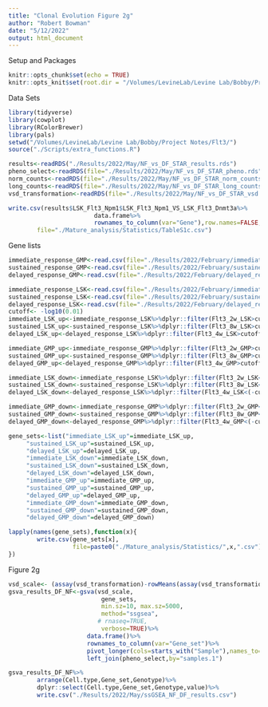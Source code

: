 ```yaml
---
title: "Clonal Evolution Figure 2g"
author: "Robert Bowman"
date: "5/12/2022"
output: html_document
---
```



Setup and Packages
```r
knitr::opts_chunk$set(echo = TRUE)
knitr::opts_knit$set(root.dir = "/Volumes/LevineLab/Levine Lab/Bobby/Project Notes/Flt3/")
```

Data Sets
```r
library(tidyverse)
library(cowplot)
library(RColorBrewer)
library(pals)
setwd("/Volumes/LevineLab/Levine Lab/Bobby/Project Notes/Flt3/")
source("./Scripts/extra_functions.R")

results<-readRDS("./Results/2022/May/NF_vs_DF_STAR_results.rds")
pheno_select<-readRDS(file="./Results/2022/May/NF_vs_DF_STAR_pheno.rds")
norm_counts<-readRDS(file="./Results/2022/May/NF_vs_DF_STAR_norm_counts.rds")
long_counts<-readRDS(file="./Results/2022/May/NF_vs_DF_STAR_long_counts.rds")
vsd_transformation<-readRDS(file="./Results/2022/May/NF_vs_DF_STAR_vsd.rds")
```

```r
write.csv(results$LSK_Flt3_Npm1$LSK_Flt3_Npm1_VS_LSK_Flt3_Dnmt3a%>%
                        data.frame%>%
                        rownames_to_column(var="Gene"),row.names=FALSE,
        file="./Mature_analysis/Statistics/TableS1c.csv")
```

Gene lists
```r
immediate_response_GMP<-read.csv(file="./Results/2022/February/immediate_response_GMP_genes.csv")[,-1]
sustained_response_GMP<-read.csv(file="./Results/2022/February/sustained_response_GMP_genes.csv")[,-1]
delayed_response_GMP<-read.csv(file="./Results/2022/February/delayed_response_GMP_genes.csv")[,-1]

immediate_response_LSK<-read.csv(file="./Results/2022/February/immediate_response_LSK_genes.csv")[,-1]
sustained_response_LSK<-read.csv(file="./Results/2022/February/sustained_response_LSK_genes.csv")[,-1]
delayed_response_LSK<-read.csv(file="./Results/2022/February/delayed_response_LSK_genes.csv")[,-1]
cutoff<- -log10(0.01)
immediate_LSK_up<-immediate_response_LSK%>%dplyr::filter(Flt3_2w_LSK>cutoff)%>%pull(Genes)
sustained_LSK_up<-sustained_response_LSK%>%dplyr::filter(Flt3_8w_LSK>cutoff)%>%pull(Genes)
delayed_LSK_up<-delayed_response_LSK%>%dplyr::filter(Flt3_4w_LSK>cutoff)%>%pull(Genes)

immediate_GMP_up<-immediate_response_GMP%>%dplyr::filter(Flt3_2w_GMP>cutoff)%>%pull(Genes)
sustained_GMP_up<-sustained_response_GMP%>%dplyr::filter(Flt3_8w_GMP>cutoff)%>%pull(Genes)
delayed_GMP_up<-delayed_response_GMP%>%dplyr::filter(Flt3_4w_GMP>cutoff)%>%pull(Genes)

immediate_LSK_down<-immediate_response_LSK%>%dplyr::filter(Flt3_2w_LSK<(-cutoff))%>%pull(Genes)
sustained_LSK_down<-sustained_response_LSK%>%dplyr::filter(Flt3_8w_LSK<(-cutoff))%>%pull(Genes)
delayed_LSK_down<-delayed_response_LSK%>%dplyr::filter(Flt3_4w_LSK<(-cutoff))%>%pull(Genes)

immediate_GMP_down<-immediate_response_GMP%>%dplyr::filter(Flt3_2w_GMP<(-cutoff))%>%pull(Genes)
sustained_GMP_down<-sustained_response_GMP%>%dplyr::filter(Flt3_8w_GMP<(-cutoff))%>%pull(Genes)
delayed_GMP_down<-delayed_response_GMP%>%dplyr::filter(Flt3_4w_GMP<(-cutoff))%>%pull(Genes)

gene_sets<-list("immediate_LSK_up"=immediate_LSK_up,
     "sustained_LSK_up"=sustained_LSK_up,
     "delayed_LSK_up"=delayed_LSK_up,
     "immediate_LSK_down"=immediate_LSK_down,
     "sustained_LSK_down"=sustained_LSK_down,
     "delayed_LSK_down"=delayed_LSK_down,
     "immediate_GMP_up"=immediate_GMP_up,
     "sustained_GMP_up"=sustained_GMP_up,
     "delayed_GMP_up"=delayed_GMP_up,
     "immediate_GMP_down"=immediate_GMP_down,
     "sustained_GMP_down"=sustained_GMP_down,
     "delayed_GMP_down"=delayed_GMP_down)
```

```r
lapply(names(gene_sets),function(x){
        write.csv(gene_sets[x],
                  file=paste0("./Mature_analysis/Statistics/",x,".csv"))
})
```

Figure 2g
```r
vsd_scale<- (assay(vsd_transformation)-rowMeans(assay(vsd_transformation)))/rowSds(assay(vsd_transformation))
gsva_results_DF_NF<-gsva(vsd_scale,
                          gene_sets,
                          min.sz=10, max.sz=5000,
                          method="ssgsea",
                         # rnaseq=TRUE, 
                          verbose=TRUE)%>%
                      data.frame()%>%
                      rownames_to_column(var="Gene_set")%>%
                      pivot_longer(cols=starts_with("Sample"),names_to="samples.1",values_to="value")%>%
                      left_join(pheno_select,by="samples.1")

gsva_results_DF_NF%>%
        arrange(Cell.type,Gene_set,Genotype)%>%
        dplyr::select(Cell.type,Gene_set,Genotype,value)%>%
        write.csv("./Results/2022/May/ssGSEA_NF_DF_results.csv")
```

